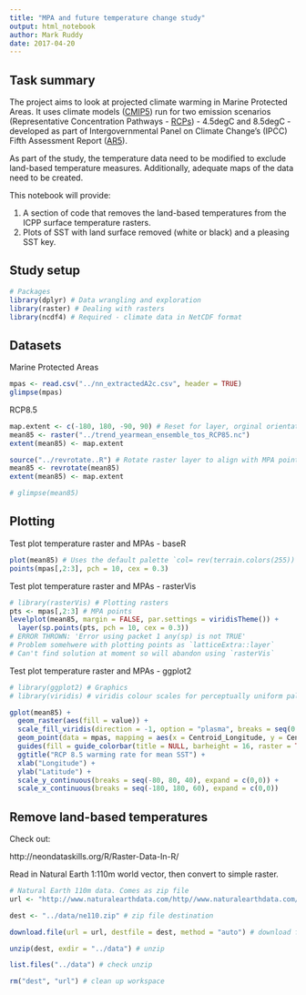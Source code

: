 ```yaml
---
title: "MPA and future temperature change study"
output: html_notebook
author: Mark Ruddy 
date: 2017-04-20
---
```



## Task summary

The project aims to look at projected climate warming in Marine Protected Areas. It uses climate models ([CMIP5](http://cmip-pcmdi.llnl.gov/cmip5/)) run for two emission scenarios (Representative Concentration Pathways - [RCPs](https://www.skepticalscience.com/rcp.php?t=1)) - 4.5degC and 8.5degC - developed as part of Intergovernmental Panel on Climate Change's (IPCC) Fifth Assessment Report ([AR5](http://www.ipcc-data.org/sim/gcm_monthly/AR5/)).

As part of the study, the temperature data need to be modified to exclude land-based temperature measures. Additionally, adequate maps of the data need to be created.

This notebook will provide:

1. A section of code that removes the land-based temperatures from the ICPP surface temperature rasters.
2. Plots of SST with land surface removed (white or black) and a pleasing SST key.

## Study setup

```r
# Packages
library(dplyr) # Data wrangling and exploration
library(raster) # Dealing with rasters
library(ncdf4) # Required - climate data in NetCDF format
```

## Datasets

Marine Protected Areas

```r
mpas <- read.csv("../nn_extractedA2c.csv", header = TRUE)
glimpse(mpas)
```

RCP8.5
```r
map.extent <- c(-180, 180, -90, 90) # Reset for layer, orginal orientation was 0-360 longitude
mean85 <- raster("../trend_yearmean_ensemble_tos_RCP85.nc")
extent(mean85) <- map.extent

source("../revrotate..R") # Rotate raster layer to align with MPA points
mean85 <- revrotate(mean85)
extent(mean85) <- map.extent

# glimpse(mean85)
```

## Plotting

Test plot temperature raster and MPAs - baseR
```r
plot(mean85) # Uses the default palette `col= rev(terrain.colors(255))` from`raster::plot`
points(mpas[,2:3], pch = 10, cex = 0.3) 
```

Test plot temperature raster and MPAs - rasterVis

```r
# library(rasterVis) # Plotting rasters 
pts <- mpas[,2:3] # MPA points
levelplot(mean85, margin = FALSE, par.settings = viridisTheme()) + 
  layer(sp.points(pts, pch = 10, cex = 0.3))
# ERROR THROWN: 'Error using packet 1 any(sp) is not TRUE'
# Problem somehwere with plotting points as `latticeExtra::layer` 
# Can't find solution at moment so will abandon using `rasterVis`
```


Test plot temperature raster and MPAs - ggplot2

```r
# library(ggplot2) # Graphics
# library(viridis) # viridis colour scales for perceptually uniform palettes. See https://cran.r-project.org/web/packages/viridis/vignettes/intro-to-viridis.html

gplot(mean85) +
  geom_raster(aes(fill = value)) +
  scale_fill_viridis(direction = -1, option = "plasma", breaks = seq(0.02, 0.16, 0.02)) +
  geom_point(data = mpas, mapping = aes(x = Centroid_Longitude, y = Centroid_Latitude), size = 0.1, colour = "black") + 
  guides(fill = guide_colorbar(title = NULL, barheight = 16, raster = TRUE)) +
  ggtitle("RCP 8.5 warming rate for mean SST") + 
  xlab("Longitude") +
  ylab("Latitude") +
  scale_y_continuous(breaks = seq(-80, 80, 40), expand = c(0,0)) +
  scale_x_continuous(breaks = seq(-180, 180, 60), expand = c(0,0))
```



## Remove land-based temperatures

Check out:

http://neondataskills.org/R/Raster-Data-In-R/





Read in Natural Earth 1:110m world vector, then convert to simple raster.

```r
# Natural Earth 110m data. Comes as zip file 
url <- "http://www.naturalearthdata.com/http//www.naturalearthdata.com/download/110m/physical/ne_110m_land.zip" # web location

dest <- "../data/ne110.zip" # zip file destination

download.file(url = url, destfile = dest, method = "auto") # download from web

unzip(dest, exdir = "../data") # unzip

list.files("../data") # check unzip

rm("dest", "url") # clean up workspace
```


























